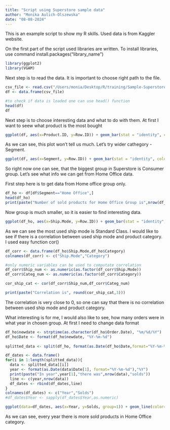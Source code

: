 ```yaml
---
title: "Script using Superstore sample data"
author: "Monika Aulich-Olszewska"
date: "08-08-2024"
---
```


This is an example script to show my R skills.
Used data is from Kaggler website.

On the first part of the script used libraries are written. To install libraries, use command install.packages("library_name")
```r
library(ggplot2)
library(VGAM) 

```

Next step is to read the data. It is important to choose right path to the file.

```r
csv_file <- read.csv("/Users/monia/Desktop/R/training/Sample-Superstore.csv", header = TRUE)
df <- data.frame(csv_file)

#to check if data is loaded one can use head() function
head(df)
df
```

Next step is to choose interesting data and what to do with them.
At first I want to seew what product is the most bought

```r
ggplot(df, aes(x=Product.ID, y=Row.ID)) + geom_bar(stat = "identity", color="lightpink") + labs(x="Product ID",y="Number of products", title="Bar plot with numbers of sold products")


```
As we can see, this plot won't tell us much. Let's try wider cathegory - Segment.

```r
ggplot(df, aes(x=Segment, y=Row.ID)) + geom_bar(stat = "identity", color="lightblue") + labs(x="Cathegory name",y="Number of sold products in segment", title="Bar plot with numbers of sold products")

```
So right now one can see, that the biggest group in Superstore is Consumer group. Let's see what info we can get from Home Office data.

First step here is to get data from Home office group only.

```r
df_ho <- df[df$Segment=="Home Office",]
head(df_ho)
print(paste("Number of sold products for Home Office Group is",nrow(df_ho)))
```

Now group is much smaller, so it is easier to find interesting data.
```r
ggplot(df_ho, aes(x=Ship.Mode, y=Row.ID)) + geom_bar(stat = "identity", color="lightpink") + labs(x="Product ID",y="Number of products", title="Bar plot with chosen ship mode")

```
As we can see the most used ship mode is Standard Class.
I would like to see if there is a correlation between used ship mode and product category. 
I used easy function cor()
```r
df_corr <- data.frame(df_ho$Ship.Mode,df_ho$Category)
colnames(df_corr) <- c("Ship.Mode","Category")

#only numeric variables can be used to computate correlation
df_corr$Ship_num <- as.numeric(as.factor(df_corr$Ship.Mode))
df_corr$Categ_num <- as.numeric(as.factor(df_corr$Category))

cor_ship_cat <- cor(df_corr$Ship_num,df_corr$Categ_num)

print(paste("Correlation is", round(cor_ship_cat,3)))

```
The correlation is very close to 0, so one can say that there is no correlation between used ship mode and product category.


What interesting is for me, I would also like to see, how many orders were in what year in chosen group.
At first I need to change data format
```r
df_ho$newdate <- strptime(as.character(df_ho$Order.Date), "%m/%d/%Y")
df_ho$Date <- format(df_ho$newdate, "%Y-%m-%d")
                          
splitted_data <- split(df_ho, format(as.Date(df_ho$Date,format="%Y-%m-%d"), format = "%Y"))

df_dates <- data.frame()
for(i in 1:length(splitted_data)){
  data <- splitted_data[[i]]
  year <- format(as.Date(data$Date[1], format="%Y-%m-%d"),"%Y")
  print(paste("In year",year[1],"there was",nrow(data),"solds"))
  line <- c(year,nrow(data))
  df_dates <- rbind(df_dates,line)
}
colnames(df_dates) <- c("Year","Solds")
#df_dates$Year <- sapply(df_dates$Year,as.numeric)

ggplot(data=df_dates, aes(x=Year, y=Solds, group=1)) + geom_line(color="pink")+ geom_point() + labs(x="Years",y="Number of sold products", title="Plot with number of sold products per year")

```
As we can see, every year there is more sold products in Home Office category.
